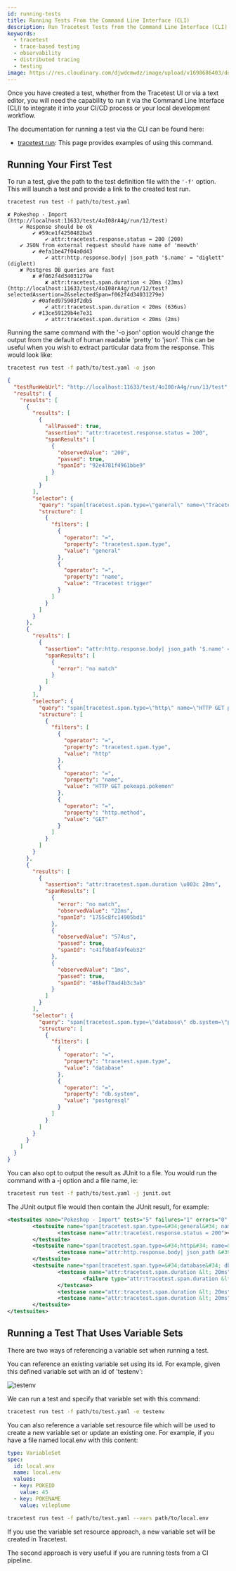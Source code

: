 ```yaml
---
id: running-tests
title: Running Tests From the Command Line Interface (CLI)
description: Run Tracetest Tests from the Command Line Interface (CLI) to integrate it into your CI/CD process or your local development workflow.
keywords:
  - tracetest
  - trace-based testing
  - observability
  - distributed tracing
  - testing
image: https://res.cloudinary.com/djwdcmwdz/image/upload/v1698686403/docs/Blog_Thumbnail_14_rsvkmo.jpg
---
```


Once you have created a test, whether from the Tracetest UI or via a text editor, you will need the capability to run it via the Command Line Interface (CLI) to integrate it into your CI/CD process or your local development workflow.

The documentation for running a test via the CLI can be found here:

- [tracetest run](/cli/reference/tracetest_run): This page provides examples of using this command.

## Running Your First Test

To run a test, give the path to the test definition file with the `'-f'` option. This will launch a test and provide a link to the created test run.

```sh
tracetest run test -f path/to/test.yaml
```

```text title="Output:"
✘ Pokeshop - Import (http://localhost:11633/test/4oI08rA4g/run/12/test)
	✔ Response should be ok
		✔ #59ce1f4250482ba5
			✔ attr:tracetest.response.status = 200 (200)
	✔ JSON from external request should have name of 'meowth'
		✔ #efa1be47f04a0d43
			✔ attr:http.response.body| json_path '$.name' = "diglett" (diglett)
	✘ Postgres DB queries are fast
		✘ #f062f4d34031279e
			✘ attr:tracetest.span.duration < 20ms (23ms) (http://localhost:11633/test/4oI08rA4g/run/12/test?selectedAssertion=2&selectedSpan=f062f4d34031279e)
		✔ #0afed975903f2db5
			✔ attr:tracetest.span.duration < 20ms (636us)
		✔ #13ce59129b4e7e31
			✔ attr:tracetest.span.duration < 20ms (2ms)
```

Running the same command with the '-o json' option would change the output from the default of human readable 'pretty' to 'json'. This can be useful when you wish to extract particular data from the response. This would look like:

```sh
tracetest run test -f path/to/test.yaml -o json
```

```json title="Output:"
{
  "testRunWebUrl": "http://localhost:11633/test/4oI08rA4g/run/13/test",
  "results": {
    "results": [
      {
        "results": [
          {
            "allPassed": true,
            "assertion": "attr:tracetest.response.status = 200",
            "spanResults": [
              {
                "observedValue": "200",
                "passed": true,
                "spanId": "92e4781f4961bbe9"
              }
            ]
          }
        ],
        "selector": {
          "query": "span[tracetest.span.type=\"general\" name=\"Tracetest trigger\"]",
          "structure": [
            {
              "filters": [
                {
                  "operator": "=",
                  "property": "tracetest.span.type",
                  "value": "general"
                },
                {
                  "operator": "=",
                  "property": "name",
                  "value": "Tracetest trigger"
                }
              ]
            }
          ]
        }
      },
      {
        "results": [
          {
            "assertion": "attr:http.response.body| json_path '$.name' = \"diglett\"",
            "spanResults": [
              {
                "error": "no match"
              }
            ]
          }
        ],
        "selector": {
          "query": "span[tracetest.span.type=\"http\" name=\"HTTP GET pokeapi.pokemon\" http.method=\"GET\"]",
          "structure": [
            {
              "filters": [
                {
                  "operator": "=",
                  "property": "tracetest.span.type",
                  "value": "http"
                },
                {
                  "operator": "=",
                  "property": "name",
                  "value": "HTTP GET pokeapi.pokemon"
                },
                {
                  "operator": "=",
                  "property": "http.method",
                  "value": "GET"
                }
              ]
            }
          ]
        }
      },
      {
        "results": [
          {
            "assertion": "attr:tracetest.span.duration \u003c 20ms",
            "spanResults": [
              {
                "error": "no match",
                "observedValue": "22ms",
                "spanId": "1755c8fc14905bd1"
              },
              {
                "observedValue": "574us",
                "passed": true,
                "spanId": "c41f9b8f49f6eb32"
              },
              {
                "observedValue": "1ms",
                "passed": true,
                "spanId": "48bef78ad4b3c3ab"
              }
            ]
          }
        ],
        "selector": {
          "query": "span[tracetest.span.type=\"database\" db.system=\"postgresql\"]",
          "structure": [
            {
              "filters": [
                {
                  "operator": "=",
                  "property": "tracetest.span.type",
                  "value": "database"
                },
                {
                  "operator": "=",
                  "property": "db.system",
                  "value": "postgresql"
                }
              ]
            }
          ]
        }
      }
    ]
  }
}
```

You can also opt to output the result as JUnit to a file. You would run the command with a -j option and a file name, ie:

```sh
tracetest run test -f path/to/test.yaml -j junit.out
```

The JUnit output file would then contain the JUnit result, for example:

```xml
<testsuites name="Pokeshop - Import" tests="5" failures="1" errors="0" skipped="0" time="10">
        <testsuite name="span[tracetest.span.type=&#34;general&#34; name=&#34;Tracetest trigger&#34;]" tests="1" failures="0" errors="0" skipped="0">
                <testcase name="attr:tracetest.response.status = 200"></testcase>
        </testsuite>
        <testsuite name="span[tracetest.span.type=&#34;http&#34; name=&#34;HTTP GET pokeapi.pokemon&#34; http.method=&#34;GET&#34;]" tests="1" failures="0" errors="0" skipped="0">
                <testcase name="attr:http.response.body| json_path &#39;$.name&#39; = &#34;diglett&#34;"></testcase>
        </testsuite>
        <testsuite name="span[tracetest.span.type=&#34;database&#34; db.system=&#34;postgresql&#34;]" tests="3" failures="1" errors="0" skipped="0">
                <testcase name="attr:tracetest.span.duration &lt; 20ms">
                        <failure type="attr:tracetest.span.duration &lt; 20ms" message="21ms"></failure>
                </testcase>
                <testcase name="attr:tracetest.span.duration &lt; 20ms"></testcase>
                <testcase name="attr:tracetest.span.duration &lt; 20ms"></testcase>
        </testsuite>
</testsuites>
```

## Running a Test That Uses Variable Sets

There are two ways of referencing a variable set when running a test. 

You can reference an existing variable set using its id. For example, given this defined variable set with an id of 'testenv':

![testenv](../img/show-environment-definition.png)

We can run a test and specify that variable set with this command:

```sh
tracetest run test -f path/to/test.yaml -e testenv
```

You can also reference a variable set resource file which will be used to create a new variable set or update an existing one. For example, if you have a file named local.env with this content:

```yaml
type: VariableSet
spec:
  id: local.env
  name: local.env
  values:
  - key: POKEID
    value: 45
  - key: POKENAME
    value: vileplume
```

```sh
tracetest run test -f path/to/test.yaml --vars path/to/local.env
```

If you use the variable set resource approach, a new variable set will be created in Tracetest.

The second approach is very useful if you are running tests from a CI pipeline.
